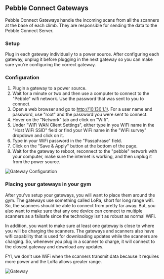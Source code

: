 ## Pebble Connect Gateways

Pebble Connect Gateways handle the incoming scans from all the scanners at the base of each climb. They are responsible for sending the data to the Pebble Connect Server.

### Setup

Plug in each gateway individually to a power source. After configuring each gateway, unplug it before plugging in the next gateway so you can make sure you're configuring the correct gateway.

### Configuration

1. Plugin a gateway to a power source.
2. Wait for a minute or two and then use a computer to connect to the "Pebble" wifi network. Use the password that was sent to you to connect.
3. Open a web browser and go to http://10.130.1.1/. For a user name and password, use "root" and the password you were sent to connect.
4. Hover on the "Network" tab and click on "Wifi".
5. Under "WiFi WAN Client Settings", either type in you WiFi name in the "Host WiFi SSID" field or find your WiFi name in the "WiFi survey" dropdown and click on it.
6. Type in your WiFi password in the "Passphrase" field.
7. Click on the "Save & Apply" button at the bottom of the page.
8. Wait for the gateway to reboot, reconnect to the "pebble" network with your computer, make sure the internet is working, and then unplug it from the power source.

![Gateway Configuration](../images/gateway-wifi.jpg)

### Placing your gateways in your gym

After you've setup your gateways, you will want to place them around the gym. The gateways use something called LoRa, short for long range wifi. So, the scanners should be able to connect from pretty far away. But, you also want to make sure that any one device can connect to multiple scanners as a failsafe since the technology isn't as robust as normal WiFi.

In addition, you want to make sure at least one gateway is close to where you will be charging the scanners. The gateways and scanners also have wifi capability that is used for downloading updates while the scanners are charging. So, whenever you plug in a scanner to charge, it will connect to the closest gateway and download any updates.

FYI, we don't use WiFi when the scanners transmit data because it requires more power and the LoRa allows greater range.

![Gateway](../images/gateway.jpg)
